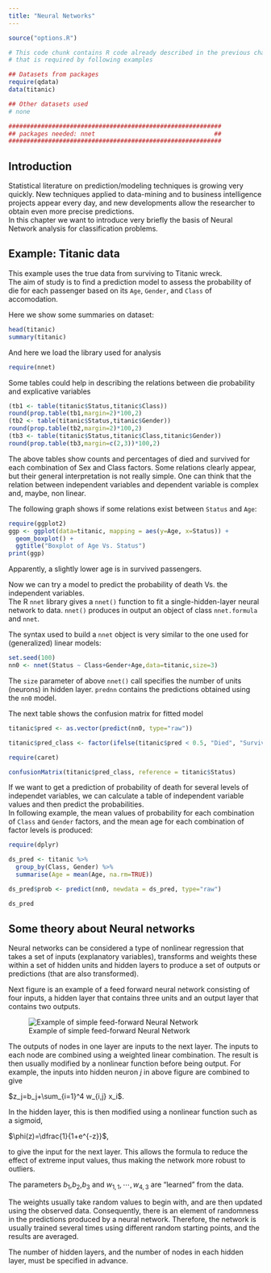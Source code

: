 ```yaml
---
title: "Neural Networks"
---
```


```r
source("options.R")
```

```r
# This code chunk contains R code already described in the previous chapters
# that is required by following examples

## Datasets from packages
require(qdata)
data(titanic)

## Other datasets used
# none

###########################################################
## packages needed: nnet                                 ##
###########################################################
```

## Introduction
Statistical literature on prediction/modeling techniques is growing very quickly. New techniques applied to data-mining and to business intelligence projects appear every day, and new developments allow the researcher to obtain even more precise predictions.  
In this chapter we want to introduce very briefly the basis of Neural Network analysis for classification problems.


## Example: Titanic data

This example uses the true data from surviving to Titanic wreck.  
The aim of study is to find a prediction model to assess the probability of die for each passenger based on its `Age`, `Gender`, and `Class` of accomodation.

Here we show some summaries on dataset:
```r
head(titanic)
summary(titanic)
```
And here we load the library used for analysis
```r
require(nnet)
```

Some tables could help in describing the relations between die probability and explicative variables
```r
(tb1 <- table(titanic$Status,titanic$Class))
round(prop.table(tb1,margin=2)*100,2)
(tb2 <- table(titanic$Status,titanic$Gender))
round(prop.table(tb2,margin=2)*100,2)
(tb3 <- table(titanic$Status,titanic$Class,titanic$Gender))
round(prop.table(tb3,margin=c(2,3))*100,2)
```

The above tables show counts and percentages of died and survived for each combination of Sex and Class factors. Some relations clearly appear, but their general interpretation is not really simple. One can think that the relation between independent variables and dependent variable is complex and, maybe, non linear.

The following graph shows if some relations exist between `Status` and `Age`:
```r
require(ggplot2)
ggp <- ggplot(data=titanic, mapping = aes(y=Age, x=Status)) +
  geom_boxplot() +
  ggtitle("Boxplot of Age Vs. Status")
print(ggp)
```
Apparently, a slightly lower age is in survived passengers.

Now we can try a model to predict the probability of death Vs. the independent variables.  
The R `nnet` library gives a `nnet()` function to fit a single-hidden-layer neural network to data. `nnet()` produces in output an object of class `nnet.formula` and `nnet`.

The syntax used to build a `nnet` object is very similar to the one used for (generalized) linear models:
```r
set.seed(100)
nn0 <- nnet(Status ~ Class+Gender+Age,data=titanic,size=3)
```
The `size` parameter of above `nnet()` call specifies the number of units (neurons) in hidden layer. `prednn` contains the predictions obtained using the `nn0` model.  

The next table shows the confusion matrix for fitted model
```r
titanic$pred <- as.vector(predict(nn0, type="raw"))

titanic$pred_class <- factor(ifelse(titanic$pred < 0.5, "Died", "Survived"))

require(caret)

confusionMatrix(titanic$pred_class, reference = titanic$Status)

```

If we want to get a prediction of probability of death for several levels of independet variables, we can calculate a table of independent variable values and then predict the probabilities.  
In following example, the mean values of probability for each combination of `Class` and `Gender` factors, and the mean age for each combination of factor levels is produced:
```r
require(dplyr)

ds_pred <- titanic %>%
  group_by(Class, Gender) %>%
  summarise(Age = mean(Age, na.rm=TRUE))

ds_pred$prob <- predict(nn0, newdata = ds_pred, type="raw")

ds_pred
```

## Some theory about Neural networks
Neural networks can be considered a type of nonlinear regression that takes a set of 
inputs (explanatory variables), transforms and weights these within a set of hidden units
and hidden layers to produce a set of outputs or predictions (that are also transformed).

Next figure is an example of a feed forward neural network consisting of four inputs, a
hidden layer that contains three units and an output layer that contains two outputs.

![Example of simple feed-forward Neural Network](./images/nnet.png)

The outputs of nodes in one layer are inputs to the next layer. The inputs to each node are combined using a weighted linear combination. The result is then usually modified by a nonlinear function before being output. For example, the inputs into hidden neuron $j$ in above figure are combined to give

$z_j=b_j+\sum_{i=1}^4 w_{i,j} x_i$.

In the hidden layer, this is then modified using a nonlinear function such as a sigmoid,

$\phi(z)=\dfrac{1}{1+e^{-z}}$,

to give the input for the next layer. This allows the formula to reduce the effect of extreme input values, thus making the network more robust to outliers.

The parameters $b_1$,$b_2$,$b_3$ and $w_{1,1}, \cdots ,w_{4,3}$ are "learned" from the data. 

The weights usually take random values to begin with, and are then updated using the observed data. Consequently, there is an element of randomness in the predictions produced by a neural network. Therefore, the network is usually trained several times using different random starting points, and the results are averaged.

The number of hidden layers, and the number of nodes in each hidden layer, must be specified in advance. 


